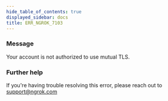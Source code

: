 ```yaml
---
hide_table_of_contents: true
displayed_sidebar: docs
title: ERR_NGROK_7103
---
```


### Message

Your account is not authorized to use mutual TLS.

### Further help

If you're having trouble resolving this error, please reach out to [support@ngrok.com](mailto:support@ngrok.com?subject=Help%20with%20ERR_NGROK_7103)
